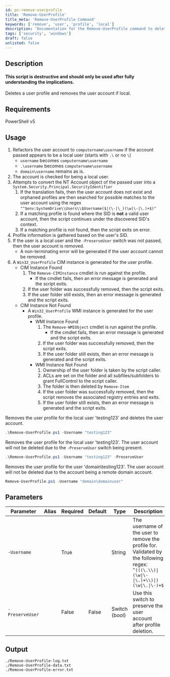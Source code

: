 ```yaml
---
id: ps-remove-userprofile
title: 'Remove-UserProfile'
title_meta: 'Remove-UserProfile Command'
keywords: ['remove', 'user', 'profile', 'local']
description: 'Documentation for the Remove-UserProfile command to delete a user profile and remove the user account if local.'
tags: ['security', 'windows']
draft: false
unlisted: false
---
```

## Description
#### **This script is destructive and should only be used after fully understanding the implications.**

Deletes a user profile and removes the user account if local.

## Requirements
PowerShell v5

## Usage
1. Refactors the user account to `computername\username` if the account passed appears to be a local user (starts with `.\` or no `\`)
    - `username` becomes `computername\username`
    - `.\username` becomes `computername\username`
    - `domain\username` remains as is.
2. The account is checked for being a local user.
3. Attempts to convert the NT Account object of the passed user into a `System.Security.Principal.SecurityIdentifier`
    1. If the translation fails, then the user account does not exist and orphaned profiles are then searched for possible matches to the user account using the regex `"^$env:SystemDrive\\Users\\$Username($|(\-|\_)(\w|\-|\.)+$)"`
    2. If a matching profile is found where the SID is **not** a valid user account, then the script continues under the discovered SID's context.
    3. If a matching profile is not found, then the script exits on error.
4. Profile information is gathered based on the user's SID.
5. If the user is a local user and the `-PreserveUser` switch was not passed, then the user account is removed.
    - A non-terminating error will be generated if the user account cannot be removed.
6. A `Win32_UserProfile` CIM instance is generated for the user profile.
    - CIM Instance Found
        1. The `Remove-CIMInstance` cmdlet is run against the profile.
            - If the cmdlet fails, then an error message is generated and the script exits.
        2. If the user folder was successfully removed, then the script exits.
        3. If the user folder still exists, then an error message is generated and the script exits.
    - CIM Instance Not Found
        - A `Win32_UserProfile` WMI instance is generated for the user profile.
            - WMI Instance Found
                 1. The `Remove-WMIObject` cmdlet is run against the profile.
                    - If the cmdlet fails, then an error message is generated and the script exits.
                2. If the user folder was successfully removed, then the script exits.
                3. If the user folder still exists, then an error message is generated and the script exits.
            - WMI Instance Not Found
                1. Ownership of the user folder is taken by the script caller.
                2. ACLs are set on the folder and all subfiles/subfolders to grant FullControl to the script caller.
                3. The folder is then deleted by `Remove-Item`
                2. If the user folder was successfully removed, then the script removes the associated registry entries and exits.
                3. If the user folder still exists, then an error message is generated and the script exits.



Removes the user profile for the local user 'testing123' and deletes the user account.

```powershell
.\Remove-UserProfile.ps1 -Username "testing123"
```

Removes the user profile for the local user 'testing123'. The user account will not be deleted due to the `-PreserveUser` switch being present.

```powershell
.\Remove-UserProfile.ps1 -Username "testing123" -PreserveUser
```

Removes the user profile for the user 'domain\testing123'. The user account will not be deleted due to the account being a remote domain account.
```powershell
Remove-UserProfile.ps1 -Username "domain\domainuser"
```

## Parameters
| Parameter         | Alias | Required  | Default   | Type          | Description                               |
| ----------------- | ----- | --------- | --------- | ---------     | ----------------------------------------- |
| `-Username`       |       | True      |           | String        | The username of the user to remove the profile for. Validated by the following regex: `^(((\.\\)\|(\w\|\-\|\.)+\\)\|)(\w\|\.\|\-)+$`|
| `-PreserveUser`   |       | False     | False     | Switch (bool) | Use this switch to preserve the user account after profile deletion. |

## Output
    ./Remove-UserProfile-log.txt
    ./Remove-UserProfile-data.txt
    ./Remove-UserProfile-error.txt









